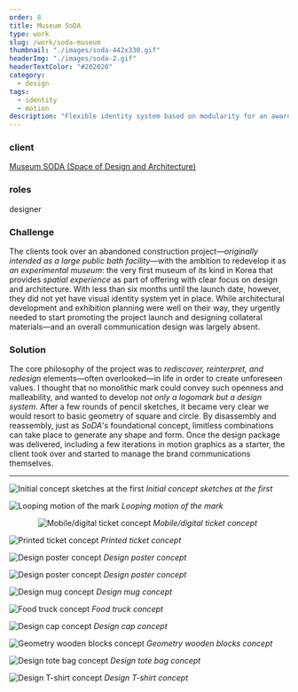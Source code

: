 ```yaml
---
order: 8
title: Museum SoDA
type: work
slug: /work/soda-museum
thumbnail: "./images/soda-442x330.gif"
headerImg: "./images/soda-2.gif"
headerTextColor: "#202020"
category:
  - design
tags:
  - identity
  - motion
description: "Flexible identity system based on modularity for an award-winning experimental museum in Korea with versatility for motion, physicality, and interactivity."
---
```


<section class="portfolioDetail">

### client

[Museum SODA (Space of Design and Architecture)](http://museumsoda.org/)

</section>

<section class="portfolioDetail">

### roles

designer

</section>

<section class="portfolioDetail">

### Challenge

The clients took over an abandoned construction project—_originally intended as a large public bath facility_—with the ambition to redevelop it as _an experimental museum_: the very first museum of its kind in Korea that provides _spatial experience_ as part of offering with clear focus on design and architecture. With less than six months until the launch date, however, they did not yet have visual identity system yet in place. While architectural development and exhibition planning were well on their way, they urgently needed to start promoting the project launch and designing collateral materials—and an overall communication design was largely absent.

</section>

<section class="portfolioDetail">

### Solution

The core philosophy of the project was to _rediscover, reinterpret, and redesign_ elements&mdash;often overlooked&mdash;in life in order to create unforeseen values. I thought that no monolithic mark could convey such openness and malleability, and wanted to develop _not only a logomark but a design system_. After a few rounds of pencil sketches, it became very clear we would resort to basic geometry of square and circle. By disassembly and reassembly, just as _SoDA_'s foundational concept, limitless combinations can take place to generate any shape and form. Once the design package was delivered, including a few iterations in motion graphics as a starter, the client took over and started to manage the brand communications themselves.

</section>

---

![Initial concept sketches at the first](./images/soda-sketch.jpg)
_Initial concept sketches at the first_

![Looping motion of the mark](./images/soda-flipping.gif)
_Looping motion of the mark_

<div style="max-width: 400px; margin: 0 auto;">

![Mobile/digital ticket concept](./images/soda-e-ticket.png)
_Mobile/digital ticket concept_

</div>

![Printed ticket concept](./images/soda-tickets.jpg)
_Printed ticket concept_

![Design poster concept](./images/soda-poster_1.jpg)
_Design poster concept_

![Design poster concept](./images/soda-poster_2.jpg)
_Design poster concept_

![Design mug concept](./images/soda_mug.jpg)
_Design mug concept_

![Food truck concept](./images/soda-foodtruck.jpg)
_Food truck concept_

![Design cap concept](./images/soda-cap.jpg)
_Design cap concept_

![Geometry wooden blocks concept](./images/soda-blocks.gif)
_Geometry wooden blocks concept_

![Design tote bag concept](./images/soda-totebag.jpg)
_Design tote bag concept_

![Design T-shirt concept](./images/soda-shirt.jpg)
_Design T-shirt concept_
